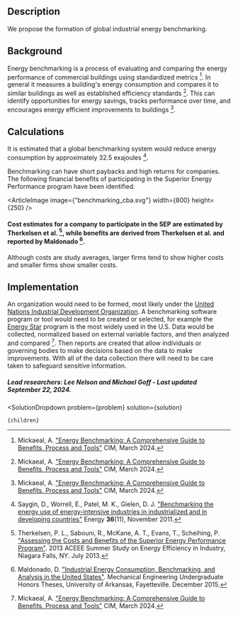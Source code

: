 


## Description
We propose the formation of global industrial energy benchmarking.

## Background
Energy benchmarking is a process of evaluating and comparing the energy performance of commercial buildings using standardized metrics [^"2"]. In general it measures a building's energy consumption and compares it to similar buildings as well as established efficiency standards [^"2"]. This can identify opportunities for energy savings, tracks performance over time, and encourages energy efficient improvements to buildings [^"2"]. 

## Calculations
It is estimated that a global benchmarking system would reduce energy consumption by approximately 32.5 exajoules [^"1"].

Benchmarking can have short paybacks and high returns for companies. The following financial benefits of participating in the Superior Energy Performance program have been identified.

<ArticleImage image={"benchmarking_cba.svg"} width={800} height={250} />
#### Cost estimates for a company to participate in the SEP are estimated by Therkelsen et al. [^"14"], while benefits are derived from Therkelsen et al. and reported by Maldonado [^"12"].

Although costs are study averages, larger firms tend to show higher costs and smaller firms show smaller costs.


## Implementation
An organization would need to be formed, most likely under the [United Nations Industrial Development Organization](https://www.unido.org/). A benchmarking software program or tool would need to be created or selected, for example the [Energy Star](https://www.energystar.gov/buildings/benchmark) program is the most widely used in the U.S. Data would be collected, normalized based on external variable factors, and then analyzed and compared [^"2"]. Then reports are created that allow individuals or governing bodies to make decisions based on the data to make improvements. With all of the data collection there will need to be care taken to safeguard sensitive information. 


##### Lead researchers: Lee Nelson and Michael Goff - Last updated September 22, 2024.

[^"1"]: Saygin, D., Worrell, E., Patel, M. K., Gielen, D. J. ["Benchmarking the energy use of energy-intensive industries in industrialized and in developing countries"](https://doi.org/10.1016/j.energy.2011.08.025) Energy **36**(11), November 2011.

[^"2"]: Mickaeal, A. ["Energy Benchmarking: A Comprehensive Guide to Benefits, Process and Tools"](https://www.cim.io/blog/a-comprehensive-guide-to-energy-benchmarking-benefits-process-and-tools) CIM, March 2024.

[^"12"]: Maldonado, D. ["Industrial Energy Consumption, Benchmarking, and Analysis in the United States"](https://scholarworks.uark.edu/meeguht/48/). Mechanical Engineering Undergraduate Honors Theses, University of Arkansas, Fayetteville. December 2015.

[^"14"]: Therkelsen, P. L., Sabouni, R., McKane, A. T., Evans, T., Scheihing, P. ["Assessing the Costs and Benefits of the Superior Energy Performance Program"](https://buildings.lbl.gov/publications/assessing-costs-and-benefits-superior). 2013 ACEEE Summer Study on Energy Efficiency in Industry, Niagara Falls, NY. July 2013.

  <SolutionDropdown 
    problem={problem} 
    solution={solution}
  >
    {children}
  </SolutionDropdown>